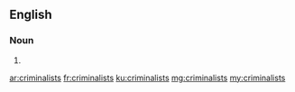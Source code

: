 ==English==

===Noun===
{{head|en|noun plural form}}

# {{plural of|criminalist|lang=en}}

[[ar:criminalists]]
[[fr:criminalists]]
[[ku:criminalists]]
[[mg:criminalists]]
[[my:criminalists]]